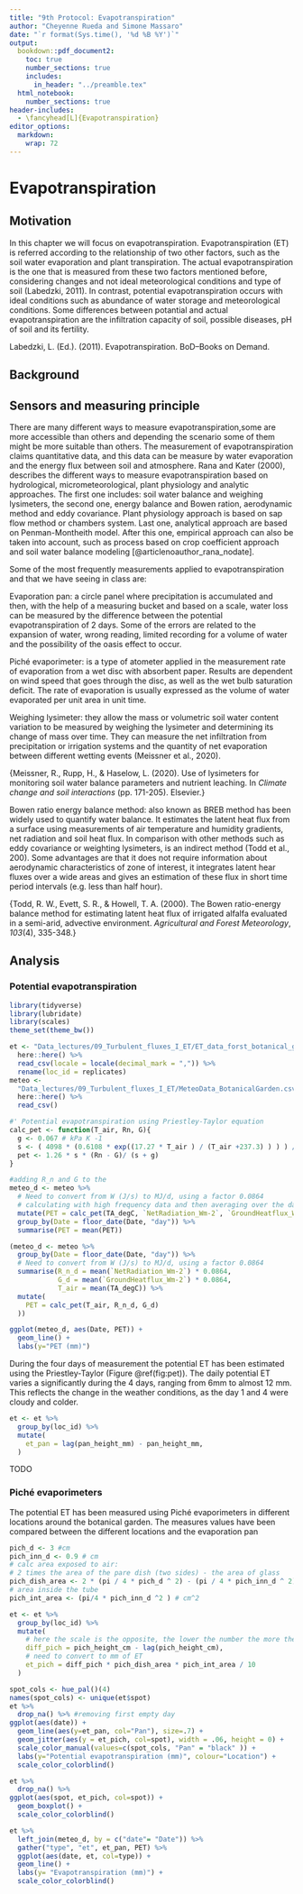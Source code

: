 ```yaml
---
title: "9th Protocol: Evapotranspiration"
author: "Cheyenne Rueda and Simone Massaro"
date: "`r format(Sys.time(), '%d %B %Y')`"
output:
  bookdown::pdf_document2:
    toc: true
    number_sections: true
    includes:
      in_header: "../preamble.tex"
  html_notebook:
    number_sections: true
header-includes:
  - \fancyhead[L]{Evapotranspiration}
editor_options: 
  markdown: 
    wrap: 72
---
```


\newpage

# Evapotranspiration

## Motivation

In this chapter we will focus on evapotranspiration. Evapotranspiration
(ET) is referred according to the relationship of two other factors,
such as the soil water evaporation and plant transpiration. The actual
evapotranspiration is the one that is measured from these two factors
mentioned before, considering changes and not ideal meteorological
conditions and type of soil (Labedzki, 2011). In contrast, potential
evapotranspiration occurs with ideal conditions such as abundance of
water storage and meteorological conditions. Some differences between
potantial and actual evapotranspiration are the infiltration capacity of
soil, possible diseases, pH of soil and its fertility.

Labedzki, L. (Ed.). (2011). Evapotranspiration. BoD--Books on Demand.

## Background

## Sensors and measuring principle

There are many different ways to measure evapotranspiration,some are
more accessible than others and depending the scenario some of them
might be more suitable than others. The measurement of
evapotranspiration claims quantitative data, and this data can be
measure by water evaporation and the energy flux between soil and
atmosphere. Rana and Kater (2000), describes the different ways to
measure evapotranspiration based on hydrological, micrometeorological,
plant physiology and analytic approaches. The first one includes: soil
water balance and weighing lysimeters, the second one, energy balance
and Bowen ration, aerodynamic method and eddy covariance. Plant
physiology approach is based on sap flow method or chambers system. Last
one, analytical approach are based on Penman-Montheith model. After this
one, empirical approach can also be taken into account, such as process
based on crop coefficient approach and soil water balance modeling
[@articlenoauthor_rana_nodate].

Some of the most frequently measurements applied to evapotranspiration
and that we have seeing in class are:

Evaporation pan: a circle panel where precipitation is accumulated and
then, with the help of a measuring bucket and based on a scale, water
loss can be measured by the difference between the potential
evapotranspiration of 2 days. Some of the errors are related to the
expansion of water, wrong reading, limited recording for a volume of
water and the possibility of the oasis effect to occur.

Piché evaporimeter: is a type of atometer applied in the measurement
rate of evaporation from a wet disc with absorbent paper. Results are
dependent on wind speed that goes through the disc, as well as the wet
bulb saturation deficit. The rate of evaporation is usually expressed as
the volume of water evaporated per unit area in unit time.

Weighing lysimeter: they allow the mass or volumetric soil water content
variation to be measured by weighing the lysimeter and determining its
change of mass over time. They can measure the net infiltration from
precipitation or irrigation systems and the quantity of net evaporation
between different wetting events (Meissner et al., 2020).

{Meissner, R., Rupp, H., & Haselow, L. (2020). Use of lysimeters for
monitoring soil water balance parameters and nutrient leaching. In
*Climate change and soil interactions* (pp. 171-205). Elsevier.}

Bowen ratio energy balance method: also known as BREB method has been
widely used to quantify water balance. It estimates the latent heat flux
from a surface using measurements of air temperature and humidity
gradients, net radiation and soil heat flux. In comparison with other
methods such as eddy covariance or weighting lysimeters, is an indirect
method (Todd et al., 200). Some advantages are that it does not require
information about aerodynamic characteristics of zone of interest, it
integrates latent hear fluxes over a wide areas and gives an estimation
of these flux in short time period intervals (e.g. less than half hour).

{Todd, R. W., Evett, S. R., & Howell, T. A. (2000). The Bowen
ratio-energy balance method for estimating latent heat flux of irrigated
alfalfa evaluated in a semi-arid, advective environment. *Agricultural
and Forest Meteorology*, *103*(4), 335-348.}

## Analysis

### Potential evapotranspiration

```r
library(tidyverse)
library(lubridate)
library(scales)
theme_set(theme_bw())

et <- "Data_lectures/09_Turbulent_fluxes_I_ET/ET_data_forst_botanical_garden.csv" %>% 
  here::here() %>% 
  read_csv(locale = locale(decimal_mark = ",")) %>% 
  rename(loc_id = replicates)
meteo <- 
  "Data_lectures/09_Turbulent_fluxes_I_ET/MeteoData_BotanicalGarden.csv" %>% 
  here::here() %>% 
  read_csv()
```

```r
#' Potential evapotranspiration using Priestley-Taylor equation
calc_pet <- function(T_air, Rn, G){
  g <- 0.067 # kPa K -1
  s <- ( 4098 * (0.6108 * exp((17.27 * T_air ) / (T_air +237.3) ) ) ) / ( T_air + 237.3 )^2
  pet <- 1.26 * s * (Rn - G)/ (s + g)
}

```

```r
#adding R_n and G to the 
meteo_d <- meteo %>% 
  # Need to convert from W (J/s) to MJ/d, using a factor 0.0864
  # calculating with high frequency data and then averaging over the day
  mutate(PET = calc_pet(TA_degC, `NetRadiation_Wm-2`, `GroundHeatflux_Wm-2`)) %>% 
  group_by(Date = floor_date(Date, "day")) %>% 
  summarise(PET = mean(PET))
```

```r
(meteo_d <- meteo %>% 
  group_by(Date = floor_date(Date, "day")) %>% 
  # Need to convert from W (J/s) to MJ/d, using a factor 0.0864
  summarise(R_n_d = mean(`NetRadiation_Wm-2`) * 0.0864,
            G_d = mean(`GroundHeatflux_Wm-2`) * 0.0864,
            T_air = mean(TA_degC)) %>% 
  mutate(
    PET = calc_pet(T_air, R_n_d, G_d)
  ))
```

```r
ggplot(meteo_d, aes(Date, PET)) +
  geom_line() +
  labs(y="PET (mm)")
```

During the four days of measurement the potential ET has been estimated
using the Priestley-Taylor (Figure \@ref(fig:pet)). The daily potential
ET varies a significantly during the 4 days, ranging from 6mm to almost
12 mm. This reflects the change in the weather conditions, as the day 1
and 4 were cloudy and colder.

```r
et <- et %>% 
  group_by(loc_id) %>% 
  mutate(
    et_pan = lag(pan_height_mm) - pan_height_mm,
  )
```

TODO

### Piché evaporimeters

The potential ET has been measured using Piché evaporimeters in
different locations around the botanical garden. The measures values
have been compared between the different locations and the evaporation
pan

```r
pich_d <- 3 #cm
pich_inn_d <- 0.9 # cm
# calc area exposed to air:
# 2 times the area of the pare dish (two sides) - the area of glass
pich_dish_area <- 2 * (pi / 4 * pich_d ^ 2) - (pi / 4 * pich_inn_d ^ 2) # cm^2
# area inside the tube
pich_int_area <- (pi/4 * pich_inn_d ^2 ) # cm^2
```

```r
et <- et %>% 
  group_by(loc_id) %>% 
  mutate(
    # here the scale is the opposite, the lower the number the more the water
    diff_pich = pich_height_cm - lag(pich_height_cm),
    # need to convert to mm of ET
    et_pich = diff_pich * pich_dish_area * pich_int_area / 10
  )
```

```r
spot_cols <- hue_pal()(4)
names(spot_cols) <- unique(et$spot)
et %>% 
  drop_na() %>% #removing first empty day
ggplot(aes(date)) +
  geom_line(aes(y=et_pan, col="Pan"), size=.7) +
  geom_jitter(aes(y = et_pich, col=spot), width = .06, height = 0) +
  scale_color_manual(values=c(spot_cols, "Pan" = "black" )) +
  labs(y="Potential evapotranspiration (mm)", colour="Location") +
  scale_color_colorblind()
```

```r
et %>% 
  drop_na() %>% 
ggplot(aes(spot, et_pich, col=spot)) +
  geom_boxplot() +
  scale_color_colorblind()
```

```r
et %>% 
  left_join(meteo_d, by = c("date"= "Date")) %>% 
  gather("type", "et", et_pan, PET) %>% 
  ggplot(aes(date, et, col=type)) +
  geom_line() +
  labs(y= "Evapotranspiration (mm)") +
  scale_color_colorblind()
```
